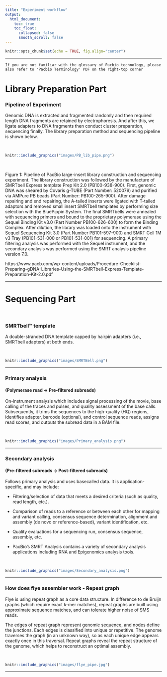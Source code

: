 ```yaml
---
title: "Experiment workflow"
output:
  html_document:
    toc: true
    toc_float:
      collapsed: false
      smooth_scroll: false
---
```


```r
knitr::opts_chunk$set(echo = TRUE, fig.align="center")
```

***

```
If you are not familiar with the glossary of Pacbio technology, please also refer to 'Pacbio Terminology' PDF on the right-top corner
```

# Library Preparation Part  

### Pipeline of Experiment

Genomic DNA is extracted and fragmented randomly and then required length DNA fragments are retained by electrophoresis. And after this, we ligate adapters to DNA fragments then conduct cluster preparation, sequencing finally. The library preparation method and sequencing pipeline is shown below.

<br>

```r
knitr::include_graphics("images/PB_lib_pipe.png")
```

<br>

Figure 1: Pipeline of PacBio large-insert library construction and sequencing experiment. 
The library construction was followed by the manufacture of SMRTbell Express template Prep Kit 2.0 (PB100-938-900). First, genomic DNA was sheared by Covaris g-TUBE (Part Number: 520079) and purified via AMPure PB beads (Part Number: PB100-265-900). After damage repairing and end repairing, the A-tailed inserts were ligated with T-tailed adaptors and removed small insert SMRTbell templates by performing size selection with the BluePippin System. The final SMRTbells were annealed with sequencing primers and bound to the proprietary polymerase using the Sequel Binding Kit v3.0 (Part Number PB100-626-600) to form the Binding Complex. After dilution, the library was loaded onto the instrument with Sequel Sequencing Kit 3.0 (Part Number PB101-597-900) and SMRT Cell 1M v3 Tray (PB101-531-000 or PB101-531-001) for sequencing. A primary filtering analysis was performed with the Sequel instrument, and the secondary analysis was performed using the SMRT analysis pipeline version 7.0.

https://www.pacb.com/wp-content/uploads/Procedure-Checklist-Preparing-gDNA-Libraries-Using-the-SMRTbell-Express-Template-Preparation-Kit-2.0.pdf

***

# Sequencing Part

<br>

### SMRTbell™ template

A double-stranded DNA template capped by hairpin adapters (i.e., SMRTbell adapters) at both ends.

<br>

```r
knitr::include_graphics("images/SMRTBell.png")
```

***

### Primary analysis

#### (Polymerase read -> Pre-filtered subreads)

On-instrument analysis which includes signal processing of the movie, base calling of the traces and pulses, and quality assessment of the base calls. Subsequently, it trims the sequences to the high-quality (HQ) regions, identifies adapter, barcode (optional), and control sequence reads, assigns read scores, and outputs the subread data in a BAM file.

<br>

```r
knitr::include_graphics("images/Primary_analysis.png")
```

***

### Secondary analysis

#### (Pre-filtered subreads -> Post-filtered subreads)

Follows primary analysis and uses basecalled data. It is application-specific, and may include:

- Filtering/selection of data that meets a desired criteria (such as quality, read length, etc.).

- Comparison of reads to a reference or between each other for mapping and variant calling, consensus sequence determination, alignment and assembly (de novo or reference-based), variant identification, etc.

- Quality evaluations for a sequencing run, consensus sequence, assembly, etc.

- PacBio's SMRT Analysis contains a variety of secondary analysis applications including RNA and Epigenomics analysis tools.

<br>

```r
knitr::include_graphics("images/Secondary_analysis.png")
```

***

### How does flye assembler work - Repeat graph

Flye is using repeat graph as a core data structure. In difference to de Bruijn graphs (which require exact k-mer matches), repeat graphs are built using approximate sequence matches, and can tolerate higher noise of SMS reads.

The edges of repeat graph represent genomic sequence, and nodes define the junctions. Each edges is classified into unique or repetitive. The genome traverses the graph (in an unknown way), so as each unique edge appears exactly once in this traversal. Repeat graphs reveal the repeat structure of the genome, which helps to reconstruct an optimal assembly.

<br>

```r
knitr::include_graphics("images/flye_pipe.jpg")
```

***
